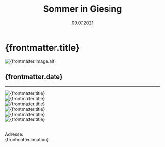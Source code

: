 ﻿---
draft: false
history: true
layout: ../../layouts/BlogLayout.astro
publishedDate: 2021-07-09
date: 09.07.2021
uhrzeit: 
title: Sommer in Giesing
description: 
location: 
keywords: 
link: 
linktext: 
image:
  src: /images/blog/2021_07_09_Sommer_in_Giesing/IMG_6484.jpeg
  alt: mmt
---

#  {frontmatter.title}

<div id="toc">
    <Image
      src={frontmatter.image.src}
      width={1000}
      height="auto"
      quality={95}
      format = "webp"
      class = "rounded-xl"
      alt={frontmatter.image.alt}
    />
</div>

## {frontmatter.date}



---

<div class="pt-8">
<Image
        src={bild2}
        width={1500}
        height="auto"
        quality={100}
        format="webp"
        class="rounded-xl"
        alt="{frontmatter.title}"></Image>
        <br />
<Image
        src={bild3}
        width={1500}
        height="auto"
        quality={100}
        format="webp"
        class="rounded-xl"
        alt="{frontmatter.title}"></Image>
        <br />
<Image
        src={bild4}
        width={1500}
        height="auto"
        quality={100}
        format="webp"
        class="rounded-xl"
        alt="{frontmatter.title}"></Image>
        <br />
<Image
        src={bild5}
        width={1500}
        height="auto"
        quality={100}
        format="webp"
        class="rounded-xl"
        alt="{frontmatter.title}"></Image>
        <br />
<Image
        src={bild6}
        width={1500}
        height="auto"
        quality={100}
        format="webp"
        class="rounded-xl"
        alt="{frontmatter.title}"></Image>
        <br />
<Image
        src={bild7}
        width={1500}
        height="auto"
        quality={100}
        format="webp"
        class="rounded-xl"
        alt="{frontmatter.title}"></Image>
        <br />
</div>
<br />

Adresse: <br /> {frontmatter.location}
<br />
